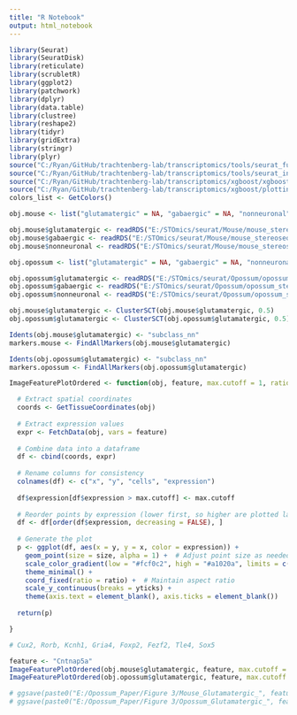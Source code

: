 ```yaml
---
title: "R Notebook"
output: html_notebook
---
```


```r

library(Seurat)
library(SeuratDisk)
library(reticulate)
library(scrubletR)
library(ggplot2)
library(patchwork)
library(dplyr)
library(data.table)
library(clustree)
library(reshape2)
library(tidyr)
library(gridExtra)
library(stringr)
library(plyr)
source("C:/Ryan/GitHub/trachtenberg-lab/transcriptomics/tools/seurat_functions.R")
source("C:/Ryan/GitHub/trachtenberg-lab/transcriptomics/tools/seurat_integration_functions.R")
source("C:/Ryan/GitHub/trachtenberg-lab/transcriptomics/xgboost/xgboost_train.R")
source("C:/Ryan/GitHub/trachtenberg-lab/transcriptomics/xgboost/plottingFxns.R")
colors_list <- GetColors()

obj.mouse <- list("glutamatergic" = NA, "gabaergic" = NA, "nonneuronal" = NA)

obj.mouse$glutamatergic <- readRDS("E:/STOmics/seurat/Mouse/mouse_stereoseq_ctx_glutamatergic_COLs_EXT_integrated.rds")
obj.mouse$gabaergic <- readRDS("E:/STOmics/seurat/Mouse/mouse_stereoseq_ctx_gabaergic_COLs_EXT_integrated.rds")
obj.mouse$nonneuronal <- readRDS("E:/STOmics/seurat/Mouse/mouse_stereoseq_ctx_nonneuronal_COLs_EXT_integrated.rds")

obj.opossum <- list("glutamatergic" = NA, "gabaergic" = NA, "nonneuronal" = NA)

obj.opossum$glutamatergic <- readRDS("E:/STOmics/seurat/Opossum/opossum_stereoseq_ctx_glutamatergic_COLs_EXT_integrated.rds")
obj.opossum$gabaergic <- readRDS("E:/STOmics/seurat/Opossum/opossum_stereoseq_ctx_gabaergic_COLs_EXT_integrated.rds")
obj.opossum$nonneuronal <- readRDS("E:/STOmics/seurat/Opossum/opossum_stereoseq_ctx_nonneuronal_COLs_EXT_integrated.rds")

```


```r

obj.mouse$glutamatergic <- ClusterSCT(obj.mouse$glutamatergic, 0.5)
obj.opossum$glutamatergic <- ClusterSCT(obj.opossum$glutamatergic, 0.5)

```


```r

Idents(obj.mouse$glutamatergic) <- "subclass_nn"
markers.mouse <- FindAllMarkers(obj.mouse$glutamatergic)

Idents(obj.opossum$glutamatergic) <- "subclass_nn"
markers.opossum <- FindAllMarkers(obj.opossum$glutamatergic)

```


```r

ImageFeaturePlotOrdered <- function(obj, feature, max.cutoff = 1, ratio = 1, size = 2, yticks = NA) {

  # Extract spatial coordinates
  coords <- GetTissueCoordinates(obj)
  
  # Extract expression values
  expr <- FetchData(obj, vars = feature)
  
  # Combine data into a dataframe
  df <- cbind(coords, expr)
  
  # Rename columns for consistency
  colnames(df) <- c("x", "y", "cells", "expression")
  
  df$expression[df$expression > max.cutoff] <- max.cutoff
  
  # Reorder points by expression (lower first, so higher are plotted last)
  df <- df[order(df$expression, decreasing = FALSE), ]
  
  # Generate the plot
  p <- ggplot(df, aes(x = y, y = x, color = expression)) +
    geom_point(size = size, alpha = 1) +  # Adjust point size as needed
    scale_color_gradient(low = "#fcf0c2", high = "#a1020a", limits = c(min(df$expression), max.cutoff)) +  # Use a good color scheme
    theme_minimal() +
    coord_fixed(ratio = ratio) +  # Maintain aspect ratio
    scale_y_continuous(breaks = yticks) +
    theme(axis.text = element_blank(), axis.ticks = element_blank())
  
  return(p)

}

```


```r

# Cux2, Rorb, Kcnh1, Gria4, Foxp2, Fezf2, Tle4, Sox5

feature <- "Cntnap5a"
ImageFeaturePlotOrdered(obj.mouse$glutamatergic, feature, max.cutoff = 1, ratio = 1.5, yticks = c(0, 500, 1000, 1500))
ImageFeaturePlotOrdered(obj.opossum$glutamatergic, feature, max.cutoff = 1, ratio = 0.77 * 1.5, yticks = c(0, 400, 800, 1200, 1600))

# ggsave(paste0("E:/Opossum_Paper/Figure 3/Mouse_Glutamatergic_", feature, ".svg"), plot = pm, width = 7, height = 5)
# ggsave(paste0("E:/Opossum_Paper/Figure 3/Opossum_Glutamatergic_", feature, ".svg"), plot = po, width = 7, height = 5)

```

























